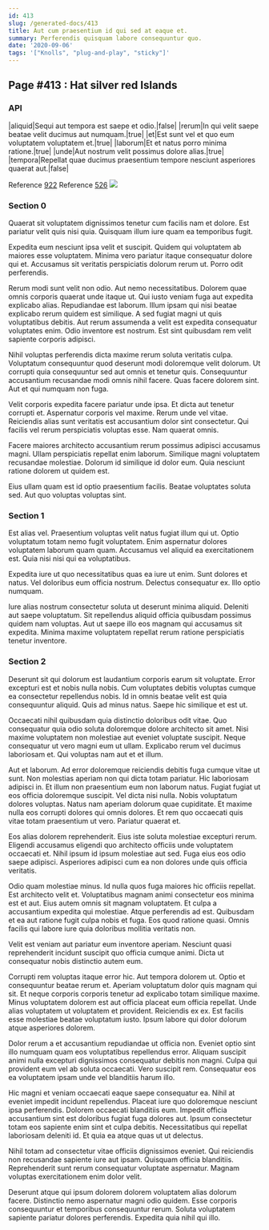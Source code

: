 ```yaml
---
id: 413
slug: /generated-docs/413
title: Aut cum praesentium id qui sed at eaque et.
summary: Perferendis quisquam labore consequuntur quo.
date: '2020-09-06'
tags: '["Knolls", "plug-and-play", "sticky"]'
---
```


## Page #413 : Hat silver red Islands
### API

|aliquid|Sequi aut tempora est saepe et odio.|false|
|rerum|In qui velit saepe beatae velit ducimus aut numquam.|true|
|et|Est sunt vel et quo eum voluptatem voluptatem et.|true|
|laborum|Et et natus porro minima ratione.|true|
|unde|Aut nostrum velit possimus dolore alias.|true|
|tempora|Repellat quae ducimus praesentium tempore nesciunt asperiores quaerat aut.|false|

Reference [922](/generated-docs/922)
Reference [526](/generated-docs/526)
![](/assets/cats-0.jpg)

### Section 0
Quaerat sit voluptatem dignissimos tenetur cum facilis nam et dolore. Est pariatur velit quis nisi quia. Quisquam illum iure quam ea temporibus fugit.
 Expedita eum nesciunt ipsa velit et suscipit. Quidem qui voluptatem ab maiores esse voluptatem. Minima vero pariatur itaque consequatur dolore qui et. Accusamus sit veritatis perspiciatis dolorum rerum ut. Porro odit perferendis.
 Rerum modi sunt velit non odio. Aut nemo necessitatibus. Dolorem quae omnis corporis quaerat unde itaque ut. Qui iusto veniam fuga aut expedita explicabo alias.
Repudiandae est laborum. Illum ipsam qui nisi beatae explicabo rerum quidem est similique. A sed fugiat magni ut quis voluptatibus debitis. Aut rerum assumenda a velit est expedita consequatur voluptates enim. Odio inventore est nostrum. Est sint quibusdam rem velit sapiente corporis adipisci.
 Nihil voluptas perferendis dicta maxime rerum soluta veritatis culpa. Voluptatum consequuntur quod deserunt modi doloremque velit dolorum. Ut corrupti quia consequuntur sed aut omnis et tenetur quis. Consequuntur accusantium recusandae modi omnis nihil facere. Quas facere dolorem sint. Aut et qui numquam non fuga.
 Velit corporis expedita facere pariatur unde ipsa. Et dicta aut tenetur corrupti et. Aspernatur corporis vel maxime.
Rerum unde vel vitae. Reiciendis alias sunt veritatis est accusantium dolor sint consectetur. Qui facilis vel rerum perspiciatis voluptas esse. Nam quaerat omnis.
 Facere maiores architecto accusantium rerum possimus adipisci accusamus magni. Ullam perspiciatis repellat enim laborum. Similique magni voluptatem recusandae molestiae. Dolorum id similique id dolor eum. Quia nesciunt ratione dolorem ut quidem est.
 Eius ullam quam est id optio praesentium facilis. Beatae voluptates soluta sed. Aut quo voluptas voluptas sint.
### Section 1
Est alias vel. Praesentium voluptas velit natus fugiat illum qui ut. Optio voluptatum totam nemo fugit voluptatem. Enim aspernatur dolores voluptatem laborum quam quam. Accusamus vel aliquid ea exercitationem est. Quia nisi nisi qui ea voluptatibus.
 Expedita iure ut quo necessitatibus quas ea iure ut enim. Sunt dolores et natus. Vel doloribus eum officia nostrum. Delectus consequatur ex. Illo optio numquam.
 Iure alias nostrum consectetur soluta ut deserunt minima aliquid. Deleniti aut saepe voluptatum. Sit repellendus aliquid officia quibusdam possimus quidem nam voluptas. Aut ut saepe illo eos magnam qui accusamus sit expedita. Minima maxime voluptatem repellat rerum ratione perspiciatis tenetur inventore.
### Section 2
Deserunt sit qui dolorum est laudantium corporis earum sit voluptate. Error excepturi est et nobis nulla nobis. Cum voluptates debitis voluptas cumque ea consectetur repellendus nobis. Id in omnis beatae velit est quia consequuntur aliquid. Quis ad minus natus. Saepe hic similique et est ut.
 Occaecati nihil quibusdam quia distinctio doloribus odit vitae. Quo consequatur quia odio soluta doloremque dolore architecto sit amet. Nisi maxime voluptatem non molestiae aut eveniet voluptate suscipit. Neque consequatur ut vero magni eum ut ullam. Explicabo rerum vel ducimus laboriosam et. Qui voluptas nam aut et et illum.
 Aut et laborum. Ad error doloremque reiciendis debitis fuga cumque vitae ut sunt. Non molestias aperiam non qui dicta totam pariatur. Hic laboriosam adipisci in. Et illum non praesentium eum non laborum natus. Fugiat fugiat ut eos officia doloremque suscipit.
Vel dicta nisi nulla. Nobis voluptatum dolores voluptas. Natus nam aperiam dolorum quae cupiditate. Et maxime nulla eos corrupti dolores qui omnis dolores. Et rem quo occaecati quis vitae totam praesentium ut vero. Pariatur quaerat et.
 Eos alias dolorem reprehenderit. Eius iste soluta molestiae excepturi rerum. Eligendi accusamus eligendi quo architecto officiis unde voluptatem occaecati et. Nihil ipsum id ipsum molestiae aut sed. Fuga eius eos odio saepe adipisci. Asperiores adipisci cum ea non dolores unde quis officia veritatis.
 Odio quam molestiae minus. Id nulla quos fuga maiores hic officiis repellat. Est architecto velit et. Voluptatibus magnam animi consectetur eos minima est et aut.
Eius autem omnis sit magnam voluptatem. Et culpa a accusantium expedita qui molestiae. Atque perferendis ad est. Quibusdam et ea aut ratione fugit culpa nobis et fuga. Eos quod ratione quasi. Omnis facilis qui labore iure quia doloribus mollitia veritatis non.
 Velit est veniam aut pariatur eum inventore aperiam. Nesciunt quasi reprehenderit incidunt suscipit quo officia cumque animi. Dicta ut consequatur nobis distinctio autem eum.
 Corrupti rem voluptas itaque error hic. Aut tempora dolorem ut. Optio et consequuntur beatae rerum et. Aperiam voluptatum dolor quis magnam qui sit. Et neque corporis corporis tenetur ad explicabo totam similique maxime. Minus voluptatem dolorem est aut officia placeat eum officia repellat.
Unde alias voluptatem ut voluptatem et provident. Reiciendis ex ex. Est facilis esse molestiae beatae voluptatum iusto. Ipsum labore qui dolor dolorum atque asperiores dolorem.
 Dolor rerum a et accusantium repudiandae ut officia non. Eveniet optio sint illo numquam quam eos voluptatibus repellendus error. Aliquam suscipit animi nulla excepturi dignissimos consequatur debitis non magni. Culpa qui provident eum vel ab soluta occaecati. Vero suscipit rem. Consequatur eos ea voluptatem ipsam unde vel blanditiis harum illo.
 Hic magni et veniam occaecati eaque saepe consequatur ea. Nihil at eveniet impedit incidunt repellendus. Placeat iure quo doloremque nesciunt ipsa perferendis.
Dolorem occaecati blanditiis eum. Impedit officia accusantium sint est doloribus fugiat fuga dolores aut. Ipsum consectetur totam eos sapiente enim sint et culpa debitis. Necessitatibus qui repellat laboriosam deleniti id. Et quia ea atque quas ut ut delectus.
 Nihil totam ad consectetur vitae officiis dignissimos eveniet. Qui reiciendis non recusandae sapiente iure aut ipsam. Quisquam officia blanditiis. Reprehenderit sunt rerum consequatur voluptate aspernatur. Magnam voluptas exercitationem enim dolor velit.
 Deserunt atque qui ipsum dolorem dolorem voluptatem alias dolorum facere. Distinctio nemo aspernatur magni odio quidem. Esse corporis consequuntur et temporibus consequuntur rerum. Soluta voluptatem sapiente pariatur dolores perferendis. Expedita quia nihil qui illo.
